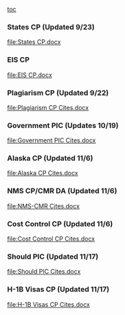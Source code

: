 [[toc]]

===States CP (Updated 9/23)=== 
[[file:States CP.docx]]


===EIS CP=== 
[[file:EIS CP.docx]]


===Plagiarism CP (Updated 9/22)=== 
[[file:Plagiarism CP Cites.docx]]


===Government PIC (Updates 10/19)=== 
[[file:Government PIC Cites.docx]]


===Alaska CP (Updated 11/6)=== 
[[file:Alaska CP Cites.docx]]


===NMS CP/CMR DA (Updated 11/6)=== 
[[file:NMS-CMR Cites.docx]]


===Cost Control CP (Updated 11/6)=== 
[[file:Cost Control CP Cites.docx]]


===Should PIC (Updated 11/17)=== 
[[file:Should PIC Cites.docx]]


===H-1B Visas CP (Updated 11/17)=== 
[[file:H-1B Visas CP Cites.docx]]